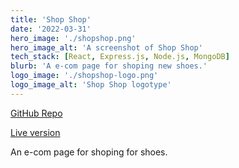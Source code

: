 ```yaml
---
title: 'Shop Shop'
date: '2022-03-31'
hero_image: './shopshop.png'
hero_image_alt: 'A screenshot of Shop Shop'
tech_stack: [React, Express.js, Node.js, MongoDB]
blurb: 'A e-com page for shoping new shoes.'￼
logo_image: './shopshop-logo.png'
logo_image_alt: 'Shop Shop logotype'
---
```


[GitHub Repo](https://github.com/egiiiiil/shop-shop)

[Live version](https://github.com/egiiiiil/shop-shop)

An e-com page for shoping for shoes.
